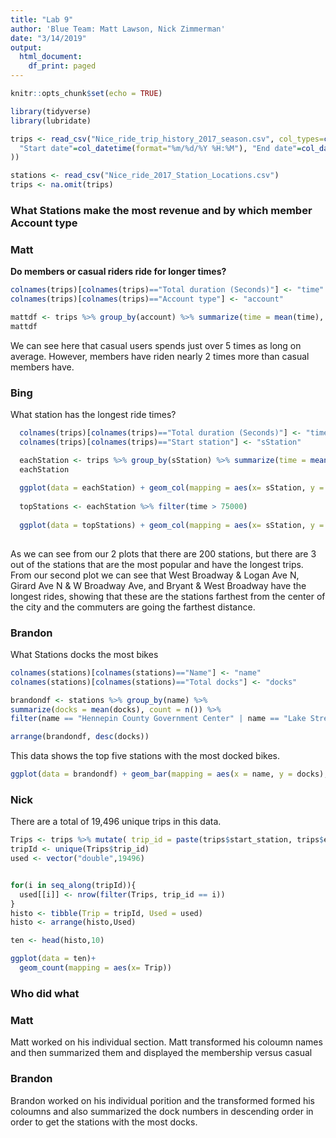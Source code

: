 ```yaml
---
title: "Lab 9"
author: 'Blue Team: Matt Lawson, Nick Zimmerman'
date: "3/14/2019"
output:
  html_document:
    df_print: paged
---
```


```r
knitr::opts_chunk$set(echo = TRUE)
```

```r
library(tidyverse)
library(lubridate)

```


```r
trips <- read_csv("Nice_ride_trip_history_2017_season.csv", col_types=cols(
  "Start date"=col_datetime(format="%m/%d/%Y %H:%M"), "End date"=col_datetime(format="%m/%d/%Y %H:%M"), "Account type"=col_factor(levels=c("Member", "Casual"))
))

stations <- read_csv("Nice_ride_2017_Station_Locations.csv")
trips <- na.omit(trips)
```

### What Stations make the most revenue and by which member Account type






### Matt

__Do members or casual riders ride for longer times?__

```r
colnames(trips)[colnames(trips)=="Total duration (Seconds)"] <- "time"
colnames(trips)[colnames(trips)=="Account type"] <- "account"

mattdf <- trips %>% group_by(account) %>% summarize(time = mean(time), count = n())
mattdf
```

We can see here that casual users spends just over 5 times as long on average. However, members have riden nearly 2 times more than casual members have.


### Bing

What station has the longest ride times?

```r
  colnames(trips)[colnames(trips)=="Total duration (Seconds)"] <- "time"
  colnames(trips)[colnames(trips)=="Start station"] <- "sStation"

  eachStation <- trips %>% group_by(sStation) %>% summarize(time = mean(time)) 
  eachStation
  
  ggplot(data = eachStation) + geom_col(mapping = aes(x= sStation, y = time))
  
  topStations <- eachStation %>% filter(time > 75000)
  
  ggplot(data = topStations) + geom_col(mapping = aes(x= sStation, y = time))
  

```
As we can see from our 2 plots that there are 200 stations, but there are 3 out of the stations that are the most popular and have the longest trips. From our second plot we can see that West Broadway & Logan Ave N, Girard Ave N & W Broadway Ave, and Bryant & West Broadway have the longest rides, showing that these are the stations farthest from the center of the city and the commuters are going the farthest distance.





### Brandon
What Stations docks the most bikes
```r
colnames(stations)[colnames(stations)=="Name"] <- "name"
colnames(stations)[colnames(stations)=="Total docks"] <- "docks"

brandondf <- stations %>% group_by(name) %>%
summarize(docks = mean(docks), count = n()) %>%
filter(name == "Hennepin County Government Center" | name == "Lake Street & Knox Ave S" | name == "Coffman Union" | name == "Washington Ave SE & Union Street SE" | name == "100 Main Street SE")

arrange(brandondf, desc(docks))
```

This data shows the top five stations with the most docked bikes.


```r
ggplot(data = brandondf) + geom_bar(mapping = aes(x = name, y = docks), stat = "identity")
```


### Nick

There are a total of 19,496 unique trips in this data. 

```r
Trips <- trips %>% mutate( trip_id = paste(trips$start_station, trips$end_station, sep = " -> ") )
tripId <- unique(Trips$trip_id)
used <- vector("double",19496)


for(i in seq_along(tripId)){
  used[[i]] <- nrow(filter(Trips, trip_id == i))
}
histo <- tibble(Trip = tripId, Used = used)
histo <- arrange(histo,Used)

ten <- head(histo,10)

ggplot(data = ten)+
  geom_count(mapping = aes(x= Trip))
```






### Who did what



### Matt
Matt worked on his individual section. Matt transformed his coloumn names and then summarized them and displayed the membership versus casual

### Brandon
Brandon worked on his individual porition and the transformed formed his coloumns and also summarized the dock numbers in descending order in order to get the stations with the most docks.










